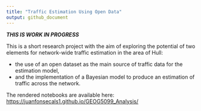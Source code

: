 ```yaml
---
title: "Traffic Estimation Using Open Data"
output: github_document
---
```

***THIS IS WORK IN PROGRESS***

This is a short research project with the aim of exploring the potential of two elements for network-wide traffic estimation in the area of Hull:

-   the use of an open dataset as the main source of traffic data for the estimation model,
-   and the implementation of a Bayesian model to produce an estimation of traffic across the network.

The rendered notebooks are available here: <https://juanfonsecals1.github.io/GEOG5099_Analysis/>